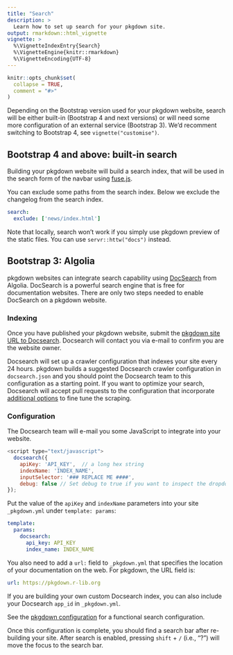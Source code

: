 ```yaml
---
title: "Search"
description: >
  Learn how to set up search for your pkgdown site.
output: rmarkdown::html_vignette
vignette: >
  %\VignetteIndexEntry{Search}
  %\VignetteEngine{knitr::rmarkdown}
  %\VignetteEncoding{UTF-8}
---
```


```r
knitr::opts_chunk$set(
  collapse = TRUE,
  comment = "#>"
)
```

Depending on the Bootstrap version used for your pkgdown website, search will be either built-in (Bootstrap 4 and next versions) or will need some more configuration of an external service (Bootstrap 3).
We'd recomment switching to Bootstrap 4, see `vignette("customise")`.

## Bootstrap 4 and above: built-in search

Building your pkgdown website will build a search index, that will be used in the search form of the navbar using [fuse.js](https://fusejs.io/).

You can exclude some paths from the search index.
Below we exclude the changelog from the search index.

```yaml
search:
  exclude: ['news/index.html']
```

Note that locally, search won't work if you simply use pkgdown preview of the static files.
You can use `servr::httw("docs")` instead.

## Bootstrap 3: Algolia

pkgdown websites can integrate search capability using [DocSearch](https://community.algolia.com/docsearch/) from Algolia. DocSearch is a powerful search engine that is free for documentation websites. There are only two steps needed to enable DocSearch on a pkgdown website.

### Indexing

Once you have published your pkgdown website, submit the [pkgdown site URL to Docsearch](https://community.algolia.com/docsearch/). Docsearch will contact you via e-mail to confirm you are the website owner.

Docsearch will set up a crawler configuration that indexes your site every 24 hours. pkgdown builds a suggested Docsearch crawler configuration in `docsearch.json` and you should point the Docsearch team to this configuration as a starting point. If you want to optimize your search, Docsearch will accept pull requests to the configuration that incorporate [additional options](https://github.com/algolia/docsearch-configs#introduction) to fine tune the scraping.

### Configuration

The Docsearch team will e-mail you some JavaScript to integrate into your website.

```js
<script type="text/javascript">
  docsearch({ 
    apiKey: 'API_KEY',  // a long hex string
    indexName: 'INDEX_NAME', 
    inputSelector: '### REPLACE ME ####', 
    debug: false // Set debug to true if you want to inspect the dropdown 
}); 
```

Put the value of the `apiKey` and `indexName` parameters into your site `_pkgdown.yml` under `template: params`:

```yaml
template:
  params:
    docsearch:
      api_key: API_KEY
      index_name: INDEX_NAME
```

You also need to add a `url:` field to `_pkgdown.yml` that specifies the location of your documentation on the web. For pkgdown, the URL field is:

```yaml
url: https://pkgdown.r-lib.org
```

If you are building your own custom Docsearch index, you can also include your Docsearch `app_id` in `_pkgdown.yml`.

See the [pkgdown configuration](https://github.com/r-lib/pkgdown/blob/master/pkgdown/_pkgdown.yml#L7-L11) for a functional search configuration.

Once this configuration is complete, you should find a search bar after re-building your site. After search is enabled, pressing `shift` + `/` (i.e., "?") will move the focus to the search bar.
